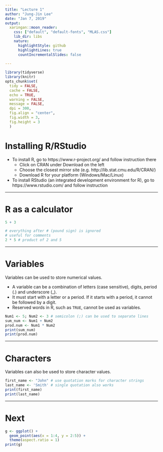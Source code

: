 ```yaml
---
title: "Lecture 1"
author: "Jung-Jin Lee"
date: "Jan 7, 2019"
output:
  xaringan::moon_reader:
    css: ["default", "default-fonts", "MLAS.css"] 
    lib_dir: libs
    nature:
      highlightStyle: github
      highlightLines: true
      countIncrementalSlides: false
      
---
```

```r
library(tidyverse) 
library(knitr) 
opts_chunk$set(
  tidy = FALSE,
  cache = FALSE,
  echo = TRUE,
  warning = FALSE,
  message = FALSE,
  dpi = 300,
  fig.align = "center",
  fig.width = 3,
  fig.height = 3
  )
```

# Installing R/RStudio

- To install R, go to https://www.r-project.org/ and follow instruction there
    - Click on CRAN under Download on the left
    - Choose the closest mirror site (e.g. http://lib.stat.cmu.edu/R/CRAN/)
    - Download R for your platform (Windows/Mac/Linux)
    
- To install RStudio (an integrated development environment for R), go to https://www.rstudio.com/ and follow instruction

---

# R as a calculator

```r
5 + 3
```

```r
# everything after # (pound sign) is ignored
# useful for comments
2 * 5 # product of 2 and 5
```
 
---

# Variables

Variables can be used to store numerical values. 

- A variable can be a combination of letters (case sensitive), digits, period (.) and underscore (_).
- It must start with a letter or a period. If it starts with a period, it cannot be followed by a digit.
- Reserved words in R, such as `TRUE`, cannot be used as variables.

```r
Num1 <- 5; Num2 <- 3 # semicolon (;) can be used to separate lines
sum_num <- Num1 + Num2
prod.num <- Num1 * Num2
print(sum_num) 
print(prod.num)
```

---

# Characters

Variables can also be used to store character values.

```r
first_name <- "John" # use quotation marks for character strings
last_name <- 'Smith' # single quotation also works
print(first_name)
print(last_name)
```


---

# Next

```r
g <- ggplot() + 
  geom_point(aes(x = 1:4, y = 2:5)) +
  theme(aspect.ratio = 1)
print(g)
```


